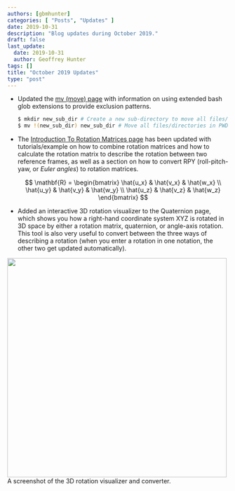 ```yaml
---
authors: [gbmhunter]
categories: [ "Posts", "Updates" ]
date: 2019-10-31
description: "Blog updates during October 2019."
draft: false
last_update:
  date: 2019-10-31
  author: Geoffrey Hunter
tags: []
title: "October 2019 Updates"
type: "post"
---
```



* Updated the [mv (move) page](/programming/operating-systems/linux/programs/mv-move) with information on using extended bash glob extensions to provide exclusion patterns.

    ```sh
    $ mkdir new_sub_dir # Create a new sub-directory to move all files/directories in PWD into
    $ mv !(new_sub_dir) new_sub_dir # Move all files/directories in PWD into new_sub_dir, excluding new_sub_dir itself (avoiding the obvious recursion problem)
    ```

* The [Introduction To Rotation Matrices page](/mathematics/geometry/rotation-matrices) has been updated with tutorials/example on how to combine rotation matrices and how to calculate the rotation matrix to describe the rotation between two reference frames, as well as a section on how to convert RPY (roll-pitch-yaw, or _Euler angles_) to rotation matrices.

    $$
    \mathbf{R} = \begin{bmatrix} \hat{u_x} & \hat{v_x} & \hat{w_x} \\ \hat{u_y} & \hat{v_y} & \hat{w_y} \\ \hat{u_z} & \hat{v_z} & \hat{w_z} \end{bmatrix}
    $$

* Added an interactive 3D rotation visualizer to the Quaternion page, which shows you how a right-hand coordinate system XYZ is rotated in 3D space by either a rotation matrix, quaternion, or angle-axis rotation. This tool is also very useful to convert between the three ways of describing a rotation (when you enter a rotation in one notation, the other two get updated automatically).



<Image src={n_3d_rotation_visualizer_screenshot} width="500px">A screenshot of the 3D rotation visualizer and converter.</Image>
